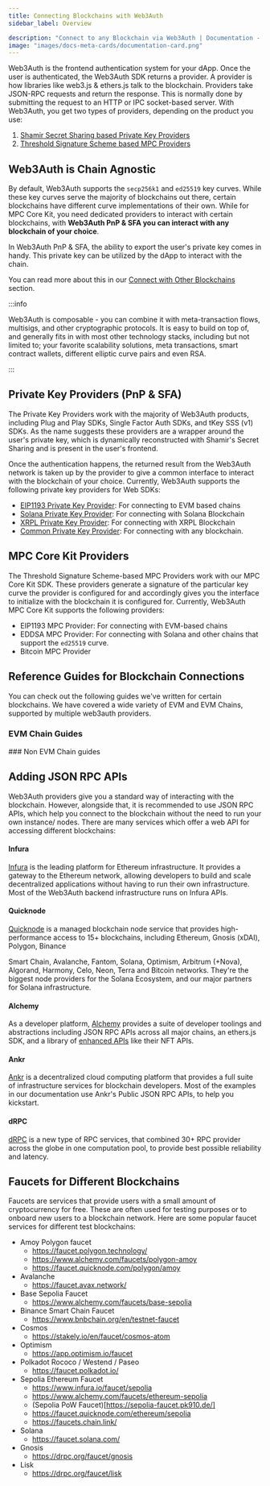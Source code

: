 ```yaml
---
title: Connecting Blockchains with Web3Auth
sidebar_label: Overview

description: "Connect to any Blockchain via Web3Auth | Documentation - Web3Auth"
image: "images/docs-meta-cards/documentation-card.png"
---
```



Web3Auth is the frontend authentication system for your dApp. Once the user is authenticated, the
Web3Auth SDK returns a provider. A provider is how libraries like web3.js & ethers.js talk to the
blockchain. Providers take JSON-RPC requests and return the response. This is normally done by
submitting the request to an HTTP or IPC socket-based server. With Web3Auth, you get two types of
providers, depending on the product you use:

1. [Shamir Secret Sharing based Private Key Providers](#private-key-providers-pnp--sfa)
2. [Threshold Signature Scheme based MPC Providers](#mpc-core-kit-providers)

## Web3Auth is Chain Agnostic

By default, Web3Auth supports the `secp256k1` and `ed25519` key curves. While these key curves serve
the majority of blockchains out there, certain blockchains have different curve implementations of
their own. While for MPC Core Kit, you need dedicated providers to interact with certain
blockchains, with **Web3Auth PnP & SFA you can interact with any blockchain of your choice**.

In Web3Auth PnP & SFA, the ability to export the user's private key comes in handy. This private key
can be utilized by the dApp to interact with the chain.

You can read more about this in our [Connect with Other Blockchains](./other/) section.

:::info

Web3Auth is composable - you can combine it with meta-transaction flows, multisigs, and other
cryptographic protocols. It is easy to build on top of, and generally fits in with most other
technology stacks, including but not limited to; your favorite scalability solutions, meta
transactions, smart contract wallets, different elliptic curve pairs and even RSA.

:::

## Private Key Providers (PnP & SFA)

The Private Key Providers work with the majority of Web3Auth products, including Plug and Play SDKs,
Single Factor Auth SDKs, and tKey SSS (v1) SDKs. As the name suggests these providers are a wrapper
around the user's private key, which is dynamically reconstructed with Shamir's Secret Sharing and
is present in the user's frontend.

Once the authentication happens, the returned result from the Web3Auth network is taken up by the
provider to give a common interface to interact with the blockchain of your choice. Currently,
Web3Auth supports the following private key providers for Web SDKs:

- [EIP1193 Private Key Provider](/sdk/pnp/web/providers/evm): For connecting to EVM based chains
- [Solana Private Key Provider](/sdk/pnp/web/providers/solana): For connecting with Solana
  Blockchain
- [XRPL Private Key Provider](/sdk/pnp/web/providers/xrpl): For connecting with XRPL Blockchain
- [Common Private Key Provider](/sdk/pnp/web/providers/common): For connecting with any blockchain.

## MPC Core Kit Providers

The Threshold Signature Scheme-based MPC Providers work with our MPC Core Kit SDK. These providers
generate a signature of the particular key curve the provider is configured for and accordingly
gives you the interface to initialize with the blockchain it is configured for. Currently, Web3Auth
MPC Core Kit supports the following providers:

- EIP1193 MPC Provider: For connecting with EVM-based chains
- EDDSA MPC Provider: For connecting with Solana and other chains that support the `ed25519` curve.
- Bitcoin MPC Provider

## Reference Guides for Blockchain Connections

You can check out the following guides we've written for certain blockchains. We have covered a wide
variety of EVM and EVM Chains, supported by multiple web3auth providers.

### EVM Chain Guides

<EVMChains />
### Non EVM Chain guides

<OtherChains />

## Adding JSON RPC APIs

Web3Auth providers give you a standard way of interacting with the blockchain. However, alongside
that, it is recommended to use JSON RPC APIs, which help you connect to the blockchain without the
need to run your own instance/ nodes. There are many services which offer a web API for accessing
different blockchains:

#### Infura

[Infura](https://infura.io) is the leading platform for Ethereum infrastructure. It provides a
gateway to the Ethereum network, allowing developers to build and scale decentralized applications
without having to run their own infrastructure. Most of the Web3Auth backend infrastructure runs on
Infura APIs.

#### Quicknode

[Quicknode](https://www.quicknode.com/) is a managed blockchain node service that provides
high-performance access to 15+ blockchains, including Ethereum, Gnosis (xDAI), Polygon, Binance

Smart Chain, Avalanche, Fantom, Solana, Optimism, Arbitrum (+Nova), Algorand, Harmony, Celo, Neon,
Terra and Bitcoin networks. They're the biggest node providers for the Solana Ecosystem, and our
major partners for Solana infrastructure.

#### Alchemy

As a developer platform, [Alchemy](https://www.alchemy.com/) provides a suite of developer toolings
and abstractions including JSON RPC APIs across all major chains, an ethers.js SDK, and a library of
[enhanced APIs](https://docs.alchemy.com/reference/enhanced-apis-overview) like their NFT APIs.

#### Ankr

[Ankr](https://www.ankr.com/) is a decentralized cloud computing platform that provides a full suite
of infrastructure services for blockchain developers. Most of the examples in our documentation use
Ankr's Public JSON RPC APIs, to help you kickstart.

#### dRPC

[dRPC](https://drpc.org) is a new type of RPC services, that combined 30+ RPC provider across the
globe in one computation pool, to provide best possible reliability and latency.

## Faucets for Different Blockchains

Faucets are services that provide users with a small amount of cryptocurrency for free. These are
often used for testing purposes or to onboard new users to a blockchain network. Here are some
popular faucet services for different test blockchains:

- Amoy Polygon faucet
  - https://faucet.polygon.technology/
  - https://www.alchemy.com/faucets/polygon-amoy
  - https://faucet.quicknode.com/polygon/amoy
- Avalanche
  - https://faucet.avax.network/
- Base Sepolia Faucet
  - https://www.alchemy.com/faucets/base-sepolia
- Binance Smart Chain Faucet
  - https://www.bnbchain.org/en/testnet-faucet
- Cosmos
  - https://stakely.io/en/faucet/cosmos-atom
- Optimism
  - https://app.optimism.io/faucet
- Polkadot Rococo / Westend / Paseo
  - https://faucet.polkadot.io/
- Sepolia Ethereum Faucet
  - https://www.infura.io/faucet/sepolia
  - https://www.alchemy.com/faucets/ethereum-sepolia
  - (Sepolia PoW Faucet)[https://sepolia-faucet.pk910.de/]
  - https://faucet.quicknode.com/ethereum/sepolia
  - https://faucets.chain.link/
- Solana
  - https://faucet.solana.com/
- Gnosis
  - https://drpc.org/faucet/gnosis
- Lisk
  - https://drpc.org/faucet/lisk
